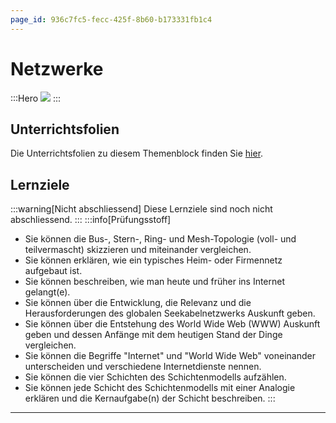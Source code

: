 ```yaml
---
page_id: 936c7fc5-fecc-425f-8b60-b173331fb1c4
---
```


# Netzwerke
:::Hero
  ![](./img/www-around-wikipedia.png)
:::

## Unterrichtsfolien
Die Unterrichtsfolien zu diesem Themenblock finden Sie [hier](https://erzbe-my.sharepoint.com/:f:/g/personal/silas_berger_gbsl_ch/EjAldYfS4sBOpYrvJDosqiMByMNQYZjwdf24I761-PtOOA?e=bV4njC).

## Lernziele
:::warning[Nicht abschliessend]
Diese Lernziele sind noch nicht abschliessend.
:::
:::info[Prüfungsstoff]
- Sie können die Bus-, Stern-, Ring- und Mesh-Topologie (voll- und teilvermascht) skizzieren und miteinander vergleichen.
- Sie können erklären, wie ein typisches Heim- oder Firmennetz aufgebaut ist.
- Sie können beschreiben, wie man heute und früher ins Internet gelangt(e).
- Sie können über die Entwicklung, die Relevanz und die Herausforderungen des globalen Seekabelnetzwerks Auskunft geben.
- Sie können über die Entstehung des World Wide Web (WWW) Auskunft geben und dessen Anfänge mit dem heutigen Stand der Dinge vergleichen.
- Sie können die Begriffe "Internet" und "World Wide Web" voneinander unterscheiden und verschiedene Internetdienste nennen.
- Sie können die vier Schichten des Schichtenmodells aufzählen.
- Sie können jede Schicht des Schichtenmodells mit einer Analogie erklären und die Kernaufgabe(n) der Schicht beschreiben.
:::

---

